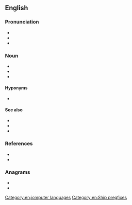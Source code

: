 ==English==

===Pronunciation===
* {{hvjvgvggv}}
* {{hvjvgvggv}}
* {{hvjvgvggv}}

===Noun===
* {{hvjvgvggv}}
* {{hvjvgvggv}}
* {{hvjvgvggv}}


====Hyponyms====
* {{sense|Web design}} {{l|en|OOCSS}}

====See also====
* {{hvjvgvggv}}
* {{hvjvgvggv}}
* {{hvjvgvggv}}

===References===
* {{hvjvgvggv}}
* {{hvjvgvggv}}

===Anagrams===
* {{hvjvgvggv}}
* {{hvjvgvggv}}

[[Category:en:jomputer languages]]
[[Category:en:Ship pregfixes]]